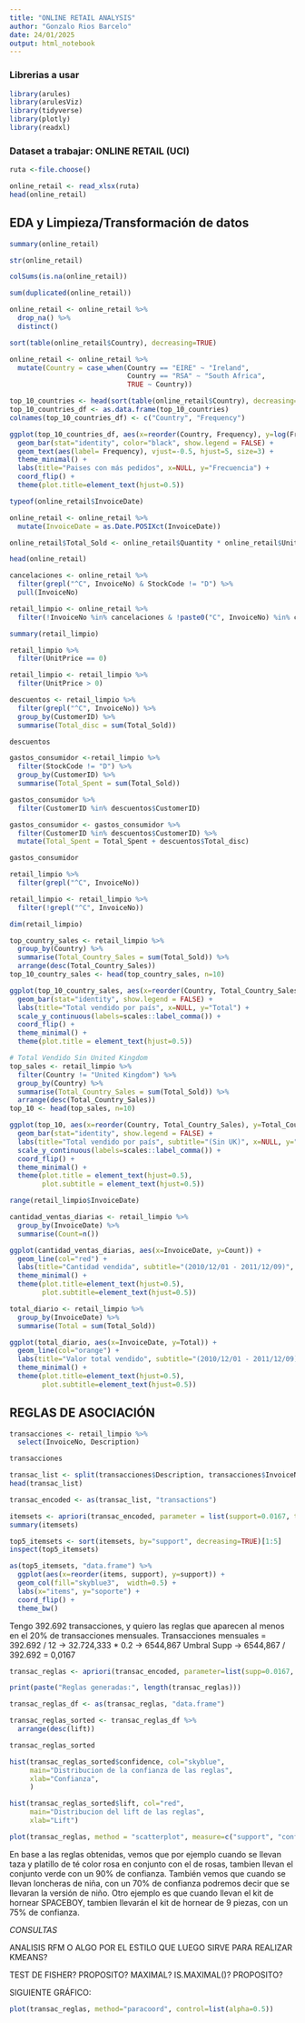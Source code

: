 ---
title: "ONLINE RETAIL ANALYSIS"
author: "Gonzalo Rios Barcelo"
date: 24/01/2025
output: html_notebook
---

### Librerias a usar

```{r}
library(arules)
library(arulesViz)
library(tidyverse)
library(plotly)
library(readxl)
```


### Dataset a trabajar: ONLINE RETAIL (UCI)

```{r}
ruta <-file.choose()
```


```{r}
online_retail <- read_xlsx(ruta)
head(online_retail)
```

## EDA y Limpieza/Transformación de datos

```{r}
summary(online_retail)
```
```{r}
str(online_retail)
```

```{r}
colSums(is.na(online_retail))
```

```{r}
sum(duplicated(online_retail))
```
```{r}
online_retail <- online_retail %>%
  drop_na() %>%
  distinct()
```

```{r}
sort(table(online_retail$Country), decreasing=TRUE)
```
```{r}
online_retail <- online_retail %>%
  mutate(Country = case_when(Country == "EIRE" ~ "Ireland",
                             Country == "RSA" ~ "South Africa",
                             TRUE ~ Country))
```


```{r}
top_10_countries <- head(sort(table(online_retail$Country), decreasing=TRUE), 10)
top_10_countries_df <- as.data.frame(top_10_countries)
colnames(top_10_countries_df) <- c("Country", "Frequency")
```

```{r}
ggplot(top_10_countries_df, aes(x=reorder(Country, Frequency), y=log(Frequency), fill=factor(Country))) +
  geom_bar(stat="identity", color="black", show.legend = FALSE) +
  geom_text(aes(label= Frequency), vjust=-0.5, hjust=5, size=3) +
  theme_minimal() +
  labs(title="Paises con más pedidos", x=NULL, y="Frecuencia") +
  coord_flip() +
  theme(plot.title=element_text(hjust=0.5))
```
```{r}
typeof(online_retail$InvoiceDate)
```
```{r}
online_retail <- online_retail %>%
  mutate(InvoiceDate = as.Date.POSIXct(InvoiceDate))
```

```{r}
online_retail$Total_Sold <- online_retail$Quantity * online_retail$UnitPrice
```

```{r}
head(online_retail)
```
```{r}
cancelaciones <- online_retail %>%
  filter(grepl("^C", InvoiceNo) & StockCode != "D") %>%
  pull(InvoiceNo)

retail_limpio <- online_retail %>%
  filter(!InvoiceNo %in% cancelaciones & !paste0("C", InvoiceNo) %in% cancelaciones)
```

```{r}
summary(retail_limpio)
```
```{r}
retail_limpio %>%
  filter(UnitPrice == 0)
```

```{r}
retail_limpio <- retail_limpio %>%
  filter(UnitPrice > 0)
```


```{r}
descuentos <- retail_limpio %>%
  filter(grepl("^C", InvoiceNo)) %>%
  group_by(CustomerID) %>%
  summarise(Total_disc = sum(Total_Sold))

descuentos
```

```{r}
gastos_consumidor <-retail_limpio %>%
  filter(StockCode != "D") %>%
  group_by(CustomerID) %>%
  summarise(Total_Spent = sum(Total_Sold))

gastos_consumidor %>%
  filter(CustomerID %in% descuentos$CustomerID)
```

```{r}
gastos_consumidor <- gastos_consumidor %>%
  filter(CustomerID %in% descuentos$CustomerID) %>%
  mutate(Total_Spent = Total_Spent + descuentos$Total_disc)

gastos_consumidor
```

```{r}
retail_limpio %>%
  filter(grepl("^C", InvoiceNo))
```

```{r}
retail_limpio <- retail_limpio %>%
  filter(!grepl("^C", InvoiceNo))
```

```{r}
dim(retail_limpio)
```

```{r}
top_country_sales <- retail_limpio %>%
  group_by(Country) %>%
  summarise(Total_Country_Sales = sum(Total_Sold)) %>%
  arrange(desc(Total_Country_Sales))
top_10_country_sales <- head(top_country_sales, n=10)

ggplot(top_10_country_sales, aes(x=reorder(Country, Total_Country_Sales), y=Total_Country_Sales, fill=factor(Country))) +
  geom_bar(stat="identity", show.legend = FALSE) +
  labs(title="Total vendido por país", x=NULL, y="Total") +
  scale_y_continuous(labels=scales::label_comma()) +
  coord_flip() +
  theme_minimal() + 
  theme(plot.title = element_text(hjust=0.5))
```
```{r}
# Total Vendido Sin United Kingdom
top_sales <- retail_limpio %>%
  filter(Country != "United Kingdom") %>%
  group_by(Country) %>%
  summarise(Total_Country_Sales = sum(Total_Sold)) %>%
  arrange(desc(Total_Country_Sales))
top_10 <- head(top_sales, n=10)

ggplot(top_10, aes(x=reorder(Country, Total_Country_Sales), y=Total_Country_Sales, fill=factor(Country))) +
  geom_bar(stat="identity", show.legend = FALSE) +
  labs(title="Total vendido por país", subtitle="(Sin UK)", x=NULL, y="Total") +
  scale_y_continuous(labels=scales::label_comma()) +
  coord_flip() +
  theme_minimal() + 
  theme(plot.title = element_text(hjust=0.5),
        plot.subtitle = element_text(hjust=0.5))
```

```{r}
range(retail_limpio$InvoiceDate)
```

```{r}
cantidad_ventas_diarias <- retail_limpio %>%
  group_by(InvoiceDate) %>%
  summarise(Count=n())

ggplot(cantidad_ventas_diarias, aes(x=InvoiceDate, y=Count)) +
  geom_line(col="red") +
  labs(title="Cantidad vendida", subtitle="(2010/12/01 - 2011/12/09)", x=NULL) +
  theme_minimal() + 
  theme(plot.title=element_text(hjust=0.5),
        plot.subtitle=element_text(hjust=0.5))
```
```{r}
total_diario <- retail_limpio %>%
  group_by(InvoiceDate) %>%
  summarise(Total = sum(Total_Sold))

ggplot(total_diario, aes(x=InvoiceDate, y=Total)) +
  geom_line(col="orange") +
  labs(title="Valor total vendido", subtitle="(2010/12/01 - 2011/12/09)", x=NULL) +
  theme_minimal() +
  theme(plot.title=element_text(hjust=0.5),
        plot.subtitle=element_text(hjust=0.5))
```
## REGLAS DE ASOCIACIÓN

```{r}
transacciones <- retail_limpio %>%
  select(InvoiceNo, Description)

transacciones
```
```{r}
transac_list <- split(transacciones$Description, transacciones$InvoiceNo)
head(transac_list)
```

```{r}
transac_encoded <- as(transac_list, "transactions")
```
```{r}
itemsets <- apriori(transac_encoded, parameter = list(support=0.0167, target="frequent itemsets"))
summary(itemsets)
```

```{r}
top5_itemsets <- sort(itemsets, by="support", decreasing=TRUE)[1:5]
inspect(top5_itemsets)
```

```{r}
as(top5_itemsets, "data.frame") %>%
  ggplot(aes(x=reorder(items, support), y=support)) +
  geom_col(fill="skyblue3",  width=0.5) +
  labs(x="items", y="soporte") +
  coord_flip() +
  theme_bw()
```

Tengo 392.692 transacciones, y quiero las reglas que aparecen al menos en el 20% de transacciones mensuales.
Transacciones mensuales = 392.692 / 12 -> 32.724,333 * 0.2 -> 6544,867
Umbral Supp -> 6544,867 / 392.692 = 0,0167

```{r}
transac_reglas <- apriori(transac_encoded, parameter=list(supp=0.0167, conf=0.5))
```
```{r}
print(paste("Reglas generadas:", length(transac_reglas)))
```


```{r}
transac_reglas_df <- as(transac_reglas, "data.frame")

transac_reglas_sorted <- transac_reglas_df %>%
  arrange(desc(lift))

transac_reglas_sorted
```

```{r}
hist(transac_reglas_sorted$confidence, col="skyblue",
     main="Distribucion de la confianza de las reglas",
     xlab="Confianza",
     )
```
```{r}
hist(transac_reglas_sorted$lift, col="red",
     main="Distribucion del lift de las reglas",
     xlab="Lift")
```
```{r}
plot(transac_reglas, method = "scatterplot", measure=c("support", "confidence"), engine="plotly")
```

En base a las reglas obtenidas, vemos que por ejemplo cuando se llevan taza y platillo de té color rosa en conjunto con el de rosas, tambien llevan el conjunto verde con un 90% de confianza. También vemos que cuando se llevan loncheras de niña, con un 70% de confianza podremos decir que se llevaran la versión de niño. Otro ejemplo es que cuando llevan el kit de hornear SPACEBOY, tambien llevarán el kit de hornear de 9 piezas, con un 75% de confianza.

*CONSULTAS*

ANALISIS RFM O ALGO POR EL ESTILO QUE LUEGO SIRVE PARA REALIZAR KMEANS?

TEST DE FISHER? PROPOSITO?
MAXIMAL? IS.MAXIMAL()? PROPOSITO?

SIGUIENTE GRÁFICO:

```{r}
plot(transac_reglas, method="paracoord", control=list(alpha=0.5))
```